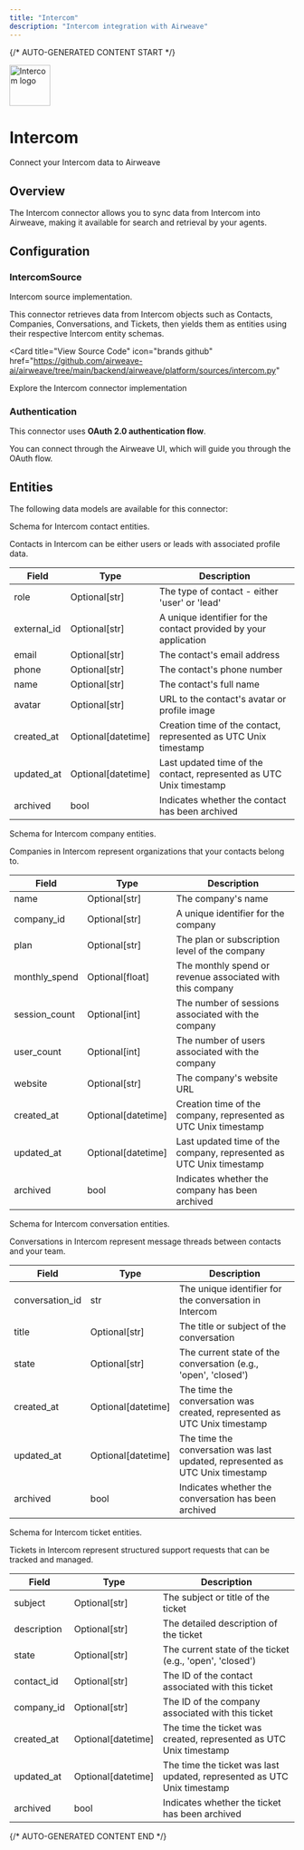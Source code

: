 ```yaml
---
title: "Intercom"
description: "Intercom integration with Airweave"
---
```


{/* AUTO-GENERATED CONTENT START */}



<div className="connector-header">
  <img src="icon.svg" alt="Intercom logo" width="72" height="72" className="connector-icon" />
  <div className="connector-info">
    <h1>Intercom</h1>
    <p>Connect your Intercom data to Airweave</p>
  </div>
</div>

## Overview

The Intercom connector allows you to sync data from Intercom into Airweave, making it available for search and retrieval by your agents.

## Configuration


### IntercomSource

Intercom source implementation.

This connector retrieves data from Intercom objects such as Contacts, Companies,
Conversations, and Tickets, then yields them as entities using their respective
Intercom entity schemas.


<Card
  title="View Source Code"
  icon="brands github"
  href="https://github.com/airweave-ai/airweave/tree/main/backend/airweave/platform/sources/intercom.py"
>
  Explore the Intercom connector implementation
</Card>

### Authentication

This connector uses **OAuth 2.0 authentication flow**.

You can connect through the Airweave UI, which will guide you through the OAuth flow.


## Entities

The following data models are available for this connector:

<Accordion title="IntercomContactEntity">

Schema for Intercom contact entities.

Contacts in Intercom can be either users or leads with associated profile data.

| Field | Type | Description |
|-------|------|-------------|
| role | Optional[str] | The type of contact - either 'user' or 'lead' |
| external_id | Optional[str] | A unique identifier for the contact provided by your application |
| email | Optional[str] | The contact's email address |
| phone | Optional[str] | The contact's phone number |
| name | Optional[str] | The contact's full name |
| avatar | Optional[str] | URL to the contact's avatar or profile image |
| created_at | Optional[datetime] | Creation time of the contact, represented as UTC Unix timestamp |
| updated_at | Optional[datetime] | Last updated time of the contact, represented as UTC Unix timestamp |
| archived | bool | Indicates whether the contact has been archived |

</Accordion>
<Accordion title="IntercomCompanyEntity">

Schema for Intercom company entities.

Companies in Intercom represent organizations that your contacts belong to.

| Field | Type | Description |
|-------|------|-------------|
| name | Optional[str] | The company's name |
| company_id | Optional[str] | A unique identifier for the company |
| plan | Optional[str] | The plan or subscription level of the company |
| monthly_spend | Optional[float] | The monthly spend or revenue associated with this company |
| session_count | Optional[int] | The number of sessions associated with the company |
| user_count | Optional[int] | The number of users associated with the company |
| website | Optional[str] | The company's website URL |
| created_at | Optional[datetime] | Creation time of the company, represented as UTC Unix timestamp |
| updated_at | Optional[datetime] | Last updated time of the company, represented as UTC Unix timestamp |
| archived | bool | Indicates whether the company has been archived |

</Accordion>
<Accordion title="IntercomConversationEntity">

Schema for Intercom conversation entities.

Conversations in Intercom represent message threads between contacts and your team.

| Field | Type | Description |
|-------|------|-------------|
| conversation_id | str | The unique identifier for the conversation in Intercom |
| title | Optional[str] | The title or subject of the conversation |
| state | Optional[str] | The current state of the conversation (e.g., 'open', 'closed') |
| created_at | Optional[datetime] | The time the conversation was created, represented as UTC Unix timestamp |
| updated_at | Optional[datetime] | The time the conversation was last updated, represented as UTC Unix timestamp |
| archived | bool | Indicates whether the conversation has been archived |

</Accordion>
<Accordion title="IntercomTicketEntity">

Schema for Intercom ticket entities.

Tickets in Intercom represent structured support requests that can be tracked and managed.

| Field | Type | Description |
|-------|------|-------------|
| subject | Optional[str] | The subject or title of the ticket |
| description | Optional[str] | The detailed description of the ticket |
| state | Optional[str] | The current state of the ticket (e.g., 'open', 'closed') |
| contact_id | Optional[str] | The ID of the contact associated with this ticket |
| company_id | Optional[str] | The ID of the company associated with this ticket |
| created_at | Optional[datetime] | The time the ticket was created, represented as UTC Unix timestamp |
| updated_at | Optional[datetime] | The time the ticket was last updated, represented as UTC Unix timestamp |
| archived | bool | Indicates whether the ticket has been archived |

</Accordion>




{/* AUTO-GENERATED CONTENT END */}

